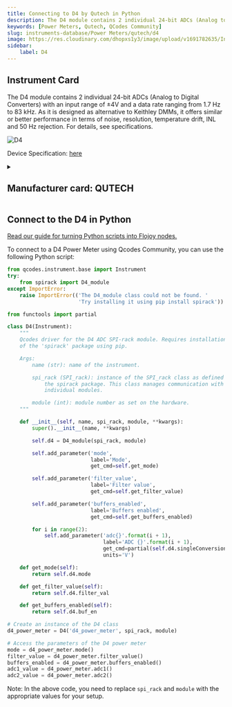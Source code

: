 ```yaml
---
title: Connecting to D4 by Qutech in Python
description: The D4 module contains 2 individual 24-bit ADCs (Analog to Digital Converters) with an input range of ±4V and a data rate ranging from 1.7 Hz to 83 kHz. As it is designed as alternative to Keithley DMMs, it offers similar or better performance in terms of noise, resolution, temperature drift, INL and 50 Hz rejection. For details, see specifications.
keywords: [Power Meters, Qutech, QCodes Community] 
slug: instruments-database/Power Meters/qutech/d4 
image: https://res.cloudinary.com/dhopxs1y3/image/upload/v1691782635/Instruments/Power%20Meters/D4/D4.png
sidebar:
    label: D4 
---
```



## Instrument Card

The D4 module contains 2 individual 24-bit ADCs (Analog to Digital Converters) with an input range of ±4V and a data rate ranging from 1.7 Hz to 83 kHz. As it is designed as alternative to Keithley DMMs, it offers similar or better performance in terms of noise, resolution, temperature drift, INL and 50 Hz rejection. For details, see specifications.

![D4](https://res.cloudinary.com/dhopxs1y3/image/upload/v1691782635/Instruments/Power%20Meters/D4/D4.png)

Device Specification: [here](/instruments-database/all-instruments)

<details style={{ marginTop: "15px"}}>
<summary><h2 style={{display:'inline'}}>Manufacturer card: QUTECH</h2></summary>

![QUTECH](https://res.cloudinary.com/dhopxs1y3/image/upload/v1692806156/Instruments/Vendor%20Logos/QuTech.png)

At QuTech, we work on a radically new technology with world-changing potential. Our mission: to develop scalable prototypes of a quantum computer and an inherently safe quantum internet, based on the fundamental laws of quantum mechanics.

- Headquarters: CJ Delft, Netherlands
- Yearly Revenue (millions, USD): 41.3
- Vendor Website: [here](https://qutech.nl/)

</details>


<FeaturedInstrumentVideo category="POWER_METERS" />

## Connect to the D4 in Python

[Read our guide for turning Python scripts into Flojoy nodes.](https://docs.flojoy.ai/contribution/blocks/custom-flojoy-block/)



<Tabs>
<TabItem value="Flojoy" label="Flojoy" className="flojoy-instrument-tabs">

<SectionsCard category="POWER_METERS" manufacturer="Qutech"></SectionsCard>

</TabItem>
<TabItem value="QCodes Community" label="QCodes Community">

To connect to a D4 Power Meter using Qcodes Community, you can use the following Python script:

```python
from qcodes.instrument.base import Instrument
try:
    from spirack import D4_module
except ImportError:
    raise ImportError(('The D4_module class could not be found. '
                       'Try installing it using pip install spirack'))

from functools import partial

class D4(Instrument):
    """
    Qcodes driver for the D4 ADC SPI-rack module. Requires installation
    of the 'spirack' package using pip.

    Args:
        name (str): name of the instrument.

        spi_rack (SPI_rack): instance of the SPI_rack class as defined in
            the spirack package. This class manages communication with the
            individual modules.

        module (int): module number as set on the hardware.
    """

    def __init__(self, name, spi_rack, module, **kwargs):
        super().__init__(name, **kwargs)

        self.d4 = D4_module(spi_rack, module)

        self.add_parameter('mode',
                           label='Mode',
                           get_cmd=self.get_mode)

        self.add_parameter('filter_value',
                           label='Filter value',
                           get_cmd=self.get_filter_value)

        self.add_parameter('buffers_enabled',
                           label='Buffers enabled',
                           get_cmd=self.get_buffers_enabled)

        for i in range(2):
            self.add_parameter('adc{}'.format(i + 1),
                               label='ADC {}'.format(i + 1),
                               get_cmd=partial(self.d4.singleConversion, i),
                               units='V')

    def get_mode(self):
        return self.d4.mode

    def get_filter_value(self):
        return self.d4.filter_val

    def get_buffers_enabled(self):
        return self.d4.buf_en

# Create an instance of the D4 class
d4_power_meter = D4('d4_power_meter', spi_rack, module)

# Access the parameters of the D4 power meter
mode = d4_power_meter.mode()
filter_value = d4_power_meter.filter_value()
buffers_enabled = d4_power_meter.buffers_enabled()
adc1_value = d4_power_meter.adc1()
adc2_value = d4_power_meter.adc2()
```

Note: In the above code, you need to replace `spi_rack` and `module` with the appropriate values for your setup.

</TabItem>
</Tabs>